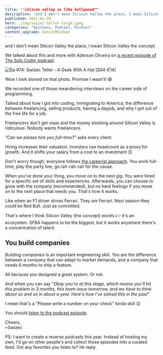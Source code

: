 ```yaml
---
title: ""silicon valley is like hollywood"" 
description: "and I don't mean Silicon Valley the place, I mean Silicon Valley the concept." 
published: 2021-01-29
hero: ./img/swizec-teller-large.jpeg
categories: "Opinions, Podcast, Mindset"
content_upgrade: SeniorMindset
---
```



and I don't mean Silicon Valley the place, I mean Silicon Valley the concept.

We talked about this and more with Aderson Oliveira on [a recent episode of The Solo Coder podcast](https://solocoder.com/podcast/swizec-teller-a-geek-with-a-hat).

![Ep #74: Swizec Teller - A Geek With A Hat [S04-E14]](./img/Ep-#74-Swizec-Teller-A-Geek-With-A-Hat-[S04-E14]i6c1e1.jpeg)

Wow I look stoned on that photo. Promise I wasn't! 😅

We recorded one of those meandering interviews on the career side of programming.

Talked about how I got into coding, immigrating to America, the difference between freelancing, selling products, having a dayjob, and why I got out of the free life for a job.

Freelancers don't get visas and the money sloshing around Silicon Valley is _ridiculous_. Nobody wants freelancers.

_"Can we please hire you full-time?"_ asks every client.

<SeniorMindset />

Hiring increases their valuation. Investors use headcount as a proxy for growth. And it shifts your salary from a cost to an investment 😉

Don't worry though, everyone follows [the careerist approach](https://swizec.com/blog/should-you-work-at-a-startup). You work full-time, play the party line, go rah-rah-rah for the cause.

When you've done your thing, you move on to the next gig. You were hired for a specific set of skills and experiences. Afterwards, you can choose to grow with the company (recommended), but no hard feelings if you move on to the next place that needs you. That's how it works.

Like when an F1 driver drives Ferrari. They _are_ Ferrari. Next season they could be Red Bull. Just as committed.

That's where I think Silicon Valley (the concept) excels 👉 it's an ecosystem. SFBA happens to be the biggest, but it works anywhere there's a concentration of talent.

## You build companies

_Building companies_ is an important engineering skill. _You_ are the difference between a company that can adapt to market demands, and a company that needs 6 months to ship a feature.

All because you designed a great system. Or not.

And when you can say _"Okay you're at this stage, which means you'll hit this problem in 3 months, this team issue tomorrow, and we have to think about so and so in about a year. Here's how I've solved this in the past"_

I mean that's a "Please write a number on your check" kinda skill 😉

You should [listen to the podcast episode](https://solocoder.com/podcast/swizec-teller-a-geek-with-a-hat).

Cheers,<br/>
~Swizec

PS: I want to create a reverse podcasts this year. Instead of hosting my own, I'd go on other people's and collect those episodes into a curated feed. Got any favorites you listen to? hit reply
